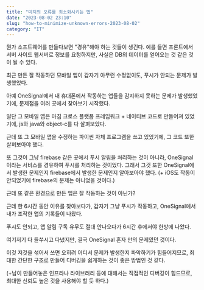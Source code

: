 ---
title: "미지의 오류를 최소화시키는 법"
date: "2023-08-02 23:10"
slug: "how-to-minimize-unknown-errors-2023-08-02"
category: "IT"
---

뭔가 소프트웨어를 만들다보면 "경유"해야 하는 것들이 생긴다.
예를 들면 프론트에서 서버 사이드 웹서버로 정보를 요청하지만, 사실은 DB의 데이터를 얻어오는 것 같은 것이 될 수 있다.

최근 만든 잘 작동하던 모바일 앱이 갑자기 아무런 수정없이도, 푸시가 안되는 문제가 발생했었다.

아예 OneSignal에서 내 휴대폰에서 작동하는 앱들을 감지하지 못하는 문제가 발생했었기에, 문제점을 여러 곳에서 찾아보기 시작했다.

일단 그 모바일 앱은 마침 크로스 플랫폼 프레임워크 + 네이티브 코드로 만들어져 있었기에, js와 java와 object-c를 다 살펴보았다.

근데 또 그 모바일 앱을 수정하는 파이썬 자체 프로그램을 쓰고 있었기에, 그 코드 또한 살펴보아야 했다.

또 그것이 그냥 firebase 같은 곳에서 푸시 알림을 처리하는 것이 아니라, OneSignal 이라는 서비스를 경유하여 푸시를 처리하는 것이었다.
그래서 그것 또한 OneSignal에서 발생한 문제인지 firebase에서 발생한 문제인지 알아보아야 했다. (+ iOS도 작동이 안되었기에 firebase의 문제는 아니었을 것이다.)

근데 또 같은 환경으로 만든 앱은 잘 작동하는 것이 아닌가?

근데 한 6시간 동안 이유를 찾아보다가, 갑자기 그냥 푸시가 작동하고, OneSignal에서 내가 조작한 앱의 기록들이 나왔다.

푸시도 안되고, 앱 알림 구독 유무도 절대 안나오다가 6시간 후에서야 한방에 나왔다.


여기저기 다 들쑤시고 다녔지만, 결국 OneSignal 혼자 만의 문제였던 것이다.

이것 저것을 섞어서 쓰면 오히려 어디서 문제가 발생한지 파악하기가 힘들어지므로, 최대한 간단한 구조로 만들어 디버깅을 쉽게하는 것이 좋은 방법인 것 같다.

(+남이 만들어놓은 인프라나 라이브러리 등에 대해서는 직접적인 디버깅이 힘드므로, 최대한 신뢰도 높은 것을 사용해야 할 듯 하다.)